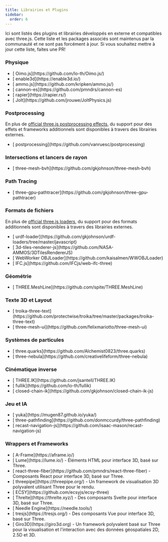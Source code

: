```yaml
---
title: Librairies et Plugins
sidebar:
  order: 6
---
```


Ici sont listés des plugins et librairies développés en externe et compatibles avec three.js. Cette
liste et les packages associés sont maintenus par la communauté et ne sont pas forcément
à jour. Si vous souhaitez mettre à jour cette liste, faites une PR!

### Physique

<ul>
  <li>[ Oimo.js](https://github.com/lo-th/Oimo.js/)</li>
  <li>[ enable3d](https://enable3d.io/)</li>
  <li>[ ammo.js](https://github.com/kripken/ammo.js/)</li>
  <li>[ cannon-es](https://github.com/pmndrs/cannon-es)</li>
  <li>[ rapier](https://rapier.rs/)</li>
  <li>[ Jolt](https://github.com/jrouwe/JoltPhysics.js)</li>
</ul>

### Postprocessing

En plus de [ official three.js postprocessing effects](https://github.com/mrdoob/three.js/tree/dev/examples/jsm/postprocessing),
du support pour des effets et frameworks additionnels sont disponibles à travers des librairies externes.

<ul>
  <li>[ postprocessing](https://github.com/vanruesc/postprocessing)</li>
</ul>

### Intersections et lancers de rayon

<ul>
  <li>[ three-mesh-bvh](https://github.com/gkjohnson/three-mesh-bvh)</li>
</ul>

### Path Tracing

<ul>
  <li>
    [ three-gpu-pathtracer](https://github.com/gkjohnson/three-gpu-pathtracer)
  </li>
</ul>

### Formats de fichiers

En plus de [ official three.js loaders](https://github.com/mrdoob/three.js/tree/dev/examples/jsm/loaders),
du support pour des formats additionnels sont disponibles à travers des librairies externes.

<ul>
  <li>
    [
    urdf-loader](https://github.com/gkjohnson/urdf-loaders/tree/master/javascript)
  </li>
  <li>
    [ 3d-tiles-renderer-js](https://github.com/NASA-AMMOS/3DTilesRendererJS)
  </li>
  <li>[ WebWorker OBJLoader](https://github.com/kaisalmen/WWOBJLoader)</li>
  <li>[ IFC.js](https://github.com/IFCjs/web-ifc-three)</li>
</ul>

### Géométrie

<ul>
  <li>[ THREE.MeshLine](https://github.com/spite/THREE.MeshLine)</li>
</ul>

### Texte 3D et Layout

<ul>
  <li>
    [
    troika-three-text](https://github.com/protectwise/troika/tree/master/packages/troika-three-text)
  </li>
  <li>[ three-mesh-ui](https://github.com/felixmariotto/three-mesh-ui)</li>
</ul>

### Systèmes de particules

<ul>
  <li>[ three.quarks](https://github.com/Alchemist0823/three.quarks)</li>
  <li>[ three-nebula](https://github.com/creativelifeform/three-nebula)</li>
</ul>

### Cinématique inverse

<ul>
  <li>[ THREE.IK](https://github.com/jsantell/THREE.IK)</li>
  <li>[ fullik](https://github.com/lo-th/fullik)</li>
  <li>[ closed-chain-ik](https://github.com/gkjohnson/closed-chain-ik-js)</li>
</ul>

### Jeu et IA

<ul>
  <li>[ yuka](https://mugen87.github.io/yuka/)</li>
  <li>[ three-pathfinding](https://github.com/donmccurdy/three-pathfinding)</li>
  <li>
    [ recast-navigation-js](https://github.com/isaac-mason/recast-navigation-js)
  </li>
</ul>

### Wrappers et Frameworks

<ul>
  <li>[ A-Frame](https://aframe.io/)</li>
  <li>
    [ Lume](https://lume.io/) - Éléments HTML pour interface 3D, basé sur Three.
  </li>
  <li>
    [ react-three-fiber](https://github.com/pmndrs/react-three-fiber) -
    Composants React pour interface 3D, basé sur Three.
  </li>
  <li>
    [ threepipe](https://threepipe.org/) - Un framework de visualisation 3D
    polyvalent utilisant Three pour le rendu.
  </li>
  <li>[ ECSY](https://github.com/ecsyjs/ecsy-three)</li>
  <li>
    [ Threlte](https://threlte.xyz/) - Des composants Svelte pour interface 3D,
    basé sur Three.
  </li>
  <li>[ Needle Engine](https://needle.tools/)</li>
  <li>
    [ tresjs](https://tresjs.org/) - Des composants Vue pour interface 3D, basé
    sur Three.
  </li>
  <li>
    [ Giro3D](https://giro3d.org) - Un framework polyvalent basé sur Three pour
    la visualisation et l'interaction avec des données géospatiales 2D, 2.5D et
    3D.
  </li>
</ul>
